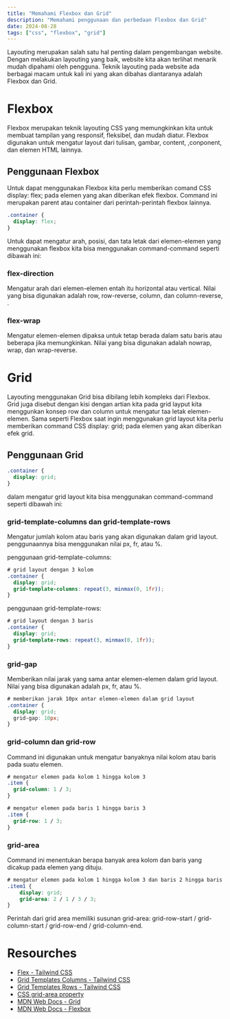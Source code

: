 ```yaml
---
title: "Memahami Flexbox dan Grid"
description: "Memahami penggunaan dan perbedaan Flexbox dan Grid"
date: 2024-08-28
tags: ["css", "flexbox", "grid"]
---
```


Layouting merupakan salah satu hal penting dalam pengembangan website. Dengan melakukan layouting yang baik, website kita akan terlihat menarik mudah dipahami oleh pengguna. Teknik layouting pada website ada berbagai macam untuk kali ini yang akan dibahas diantaranya adalah Flexbox dan Grid.

# Flexbox

Flexbox merupakan teknik layouting CSS yang memungkinkan kita untuk membuat tampilan yang responsif, fleksibel, dan mudah diatur. Flexbox digunakan untuk mengatur layout dari tulisan, gambar, content, ,conponent, dan elemen HTML lainnya.

## Penggunaan Flexbox

Untuk dapat menggunakan Flexbox kita perlu memberikan comand CSS <span className="italic text-tosca100">display: flex;</span> pada elemen yang akan diberikan efek flexbox. Command ini merupakan parent atau container dari perintah-perintah flexbox lainnya.

```css
.container {
  display: flex;
}
```
Untuk dapat mengatur arah, posisi, dan tata letak dari elemen-elemen yang menggunakan flexbox kita bisa menggunakan command-command seperti dibawah ini:

### flex-direction 
Mengatur arah dari elemen-elemen entah itu horizontal atau vertical. Nilai yang bisa digunakan adalah <span className="italic text-tosca100">row</span>, <span className="italic text-tosca100">row-reverse</span>, <span className="italic text-tosca100">column</span>, dan <span className="italic text-tosca100">column-reverse</span>, .

### flex-wrap

Mengatur elemen-elemen dipaksa untuk tetap berada dalam satu baris atau beberapa jika memungkinkan. Nilai yang bisa digunakan adalah <span className="italic text-tosca100">nowrap</span>, <span className="italic text-tosca100">wrap</span>, dan <span className="italic text-tosca100">wrap-reverse</span>.


# Grid

Layouting menggunakan Grid bisa dibilang lebih kompleks dari Flexbox. Grid juga disebut dengan kisi dengan artian kita pada grid layput kita menggunkan konsep <span className="italic text-tosca100">row</span> dan <span className="italic text-tosca100">column</span> untuk mengatur taa letak elemen-elemen. Sama seperti Flexbox saat ingin menggunakan grid layout kita perlu memberikan command CSS <span className="italic text-tosca100">display: grid;</span> pada elemen yang akan diberikan efek grid.

## Penggunaan Grid

```css
.container {
  display: grid;
}
```

dalam mengatur grid layout kita bisa menggunakan command-command seperti dibawah ini:

### <span className="italic">grid-template-columns</span> dan <span className="italic">grid-template-rows</span>

Mengatur jumlah kolom atau baris yang akan digunakan dalam grid layout. penggunaannya bisa menggunakan nilai <span className="italic text-tosca100">px</span>, <span className="italic text-tosca100">fr</span>, atau <span className="italic text-tosca100">%</span>.

penggunaan <span className="italic">grid-template-columns</span>:

```css
# grid layout dengan 3 kolom
.container {
  display: grid;
  grid-template-columns: repeat(3, minmax(0, 1fr));
}
```

penggunaan grid-template-rows:

```css
# grid layout dengan 3 baris
.container {
  display: grid;
  grid-template-rows: repeat(3, minmax(0, 1fr));
}
```

### grid-gap

Memberikan nilai jarak yang sama antar elemen-elemen dalam grid layout. Nilai yang bisa digunakan adalah <span className="italic text-tosca100">px</span>, <span className="italic text-tosca100">fr</span>, atau <span className="italic text-tosca100">%</span>.

```css
# memberikan jarak 10px antar elemen-elemen dalam grid layout
.container {
  display: grid;
  grid-gap: 10px;
}
```

### grid-column dan grid-row

Command ini digunakan untuk mengatur banyaknya nilai kolom atau baris pada suatu elemen.

```css
# mengatur elemen pada kolom 1 hingga kolom 3
.item {
  grid-column: 1 / 3;
}
```

```css
# mengatur elemen pada baris 1 hingga baris 3
.item {
  grid-row: 1 / 3;
}
```

### grid-area

Command ini menentukan berapa banyak area kolom dan baris yang dicakup pada elemen yang dituju.

```css
# mengatur elemen pada kolom 1 hingga kolom 3 dan baris 2 hingga baris 3
.item1 {
    display: grid;
    grid-area: 2 / 1 / 3 / 3;
}
```

Perintah dari grid area memiliki susunan grid-area: grid-row-start / grid-column-start / grid-row-end / grid-column-end.

# Resourches

- [Flex - Tailwind CSS](https://tailwindcss.com/docs/flex)
- [Grid Templates Columns - Tailwind CSS](https://tailwindcss.com/docs/grid-template-columns)
- [Grid Templates Rows - Tailwind CSS](https://tailwindcss.com/docs/grid-template-rows)
- [CSS grid-area property](https://www.w3schools.com/cssref/pr_grid-area.php)
- [MDN Web Docs - Grid](https://developer.mozilla.org/en-US/docs/Web/CSS/CSS_Grid_Layout)
- [MDN Web Docs - Flexbox](https://developer.mozilla.org/en-US/docs/Web/CSS/CSS_Flexible_Box_Layout)